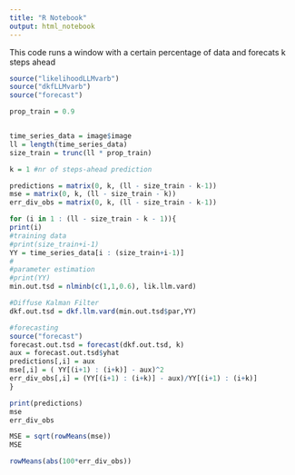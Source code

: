 ```yaml
---
title: "R Notebook"
output: html_notebook
---
```


This code runs a window with a certain percentage of data and forecats k steps ahead

```r
source("likelihoodLLMvarb")
source("dkfLLMvarb")
source("forecast")

prop_train = 0.9


time_series_data = image$image
ll = length(time_series_data)
size_train = trunc(ll * prop_train)

k = 1 #nr of steps-ahead prediction

predictions = matrix(0, k, (ll - size_train - k-1))
mse = matrix(0, k, (ll - size_train - k))
err_div_obs = matrix(0, k, (ll - size_train - k-1))
```


  
```r
for (i in 1 : (ll - size_train - k - 1)){
print(i) 
#training data
#print(size_train+i-1)
YY = time_series_data[i : (size_train+i-1)]
#
#parameter estimation
#print(YY)
min.out.tsd = nlminb(c(1,1,0.6), lik.llm.vard)

#Diffuse Kalman Filter
dkf.out.tsd = dkf.llm.vard(min.out.tsd$par,YY)

#forecasting
source("forecast")
forecast.out.tsd = forecast(dkf.out.tsd, k)
aux = forecast.out.tsd$yhat 
predictions[,i] = aux
mse[,i] = ( YY[(i+1) : (i+k)] - aux)^2
err_div_obs[,i] = (YY[(i+1) : (i+k)] - aux)/YY[(i+1) : (i+k)]
}
```
```r
print(predictions)
mse
err_div_obs
```

```r
MSE = sqrt(rowMeans(mse))
MSE
```
```r
rowMeans(abs(100*err_div_obs))
```








